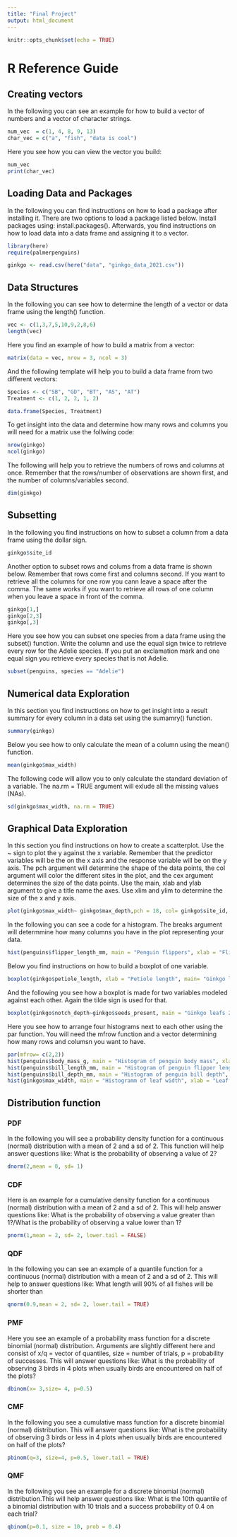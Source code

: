 ```yaml
---
title: "Final Project"
output: html_document
---
```


```r
knitr::opts_chunk$set(echo = TRUE)
```

# R Reference Guide {.tabset .tabset-pills}

## Creating vectors

In the following you can see an example for how to build a vector of numbers and a vector of character strings.
```r
num_vec  = c(1, 4, 8, 9, 13)
char_vec = c("a", "fish", "data is cool")
```

Here you see how you can view the vector you build:
```r
num_vec
print(char_vec)
```

## Loading Data and Packages
In the following you can find instructions on how to load a package after installing it. There are two options to load a package listed below. Install packages using: install.packages().
Afterwards, you find instructions on how to load data into a data frame and assigning it to a vector.
```r
library(here)
require(palmerpenguins)

ginkgo <- read.csv(here("data", "ginkgo_data_2021.csv"))
```

## Data Structures 
In the following you can see how to determine the length of a vector or data frame using the length() function. 
```r
vec <- c(1,3,7,5,10,9,2,8,6)
length(vec)
```

Here you find an example of how to build a matrix from a vector:
```r
matrix(data = vec, nrow = 3, ncol = 3)
```

And the following template will help you to build a data frame from two different vectors:
```r
Species <- c("SB", "GD", "BT", "AS", "AT")
Treatment <- c(1, 2, 2, 1, 2)

data.frame(Species, Treatment)
```

To get insight into the data and determine how many rows and columns you will need for a matrix use the follwing code:
```r
nrow(ginkgo)
ncol(ginkgo)
```

The following will help you to retrieve the numbers of rows and columns at once. Remember that the rows/number of observations are shown first, and the number of columns/variables second.
```r
dim(ginkgo)
```

## Subsetting

In the following you find instructions on how to subset a column from a data frame using the dollar sign. 
```r
ginkgo$site_id
```

Another option to subset rows and colums from a data frame is shown below. Remember that rows come first and columns second. If you want to retrieve all the columns for one row you cann leave a space after the comma. The same works if you want to retrieve all rows of one column when you leave a space in front of the comma. 
```r
ginkgo[1,]
ginkgo[2,3]
ginkgo[,3]
```

Here you see how you can subset one species from a data frame using the subset() function. Write the column and use the equal sign twice to retrieve every row for the Adelie species. If you put an exclamation mark and one equal sign you retrieve every species that is not Adelie. 
```r
subset(penguins, species == "Adelie")
```

## Numerical data Exploration 
In this section you find instructions on how to get insight into a result summary for every column in a data set using the sumamry() function.
```r
summary(ginkgo)
```

Below you see how to only calculate the mean of a column using the mean() function.
```r
mean(ginkgo$max_width)
```

The following code will allow you to only calculate the standard deviation of a variable. The na.rm = TRUE argument will exlude all the missing values (NAs). 
```r
sd(ginkgo$max_width, na.rm = TRUE)
```

## Graphical Data Exploration
In this section you find instructions on how to create a scatterplot. Use the ~ sign to plot the y against the x variable. Remember that the predictor variables will be the on the x axis and the response variable will be on the y axis. The pch argument will determine the shape of the data points, the col argument will color the different sites in the plot, and the cex argument determines the size of the data points. Use the main, xlab and ylab argument to give a title name the axes. Use xlim and ylim to determine the size of the x and y axis.
```r
plot(ginkgo$max_width~ ginkgo$max_depth,pch = 18, col= ginkgo$site_id, cex = 1, main = "Scatterplot of ginkgo leafs", xlab = "Leaf depth", ylab = "Leaf width", xlim = NULL, ylim = NULL)
```

In the following you can see a code for a histogram. The breaks argument will determmine how many columns you have in the plot representing your data.
```r
hist(penguins$flipper_length_mm, main = "Penguin flippers", xlab = "Flipper length", breaks = 40)
```

Below you find instructions on how to build a boxplot of one variable.
```r
boxplot(ginkgo$petiole_length, xlab = "Petiole length", main= "Ginkgo leafs 2021") 
```

And the following you see how a boxplot is made for two variables modeled against each other. Again the tilde sign is used for that. 
```r
boxplot(ginkgo$notch_depth~ginkgo$seeds_present, main = "Ginkgo leafs 2021", xlab = "Seeds present",  ylab = "Notch depth")
```

Here you see how to arrange four histograms next to each other using the par function. You will need the mfrow function and a vector determining how many rows and columsn you want to have. 
```r
par(mfrow= c(2,2))
hist(penguins$body_mass_g, main = "Histogram of penguin body mass", xlab = "Body mass")
hist(penguins$bill_length_mm, main = "Histogram of penguin flipper length", xlab = "Flipper length")
hist(penguins$bill_depth_mm, main = "Histogram of penguin bill depth", xlab = "Bill depth")
hist(ginkgo$max_width, main = "Histogramm of leaf width", xlab = "Leaf width")
```

## Distribution function

### PDF
In the following you will see a probability density function for a continuous (normal) distribution with a mean of 2 and a sd of 2. This function will help answer questions like: What is the probability of observing a value of 2?
```r
dnorm(2,mean = 0, sd= 1)
```

### CDF
Here is an example for a cumulative density function for a continuous (normal) distribution with a mean of 2 and a sd of 2. This will help answer questions like: What is the probability of observing a value greater than 1?/What is the probability of observing a value lower than 1?
```r
pnorm(1,mean = 2, sd= 2, lower.tail = FALSE)
```

### QDF
In the following you can see an example of a quantile function for a continuous (normal) distribution with a mean of 2 and a sd of 2. This will help to answer questions like: What length will 90% of all fishes will be shorter than
```r
qnorm(0.9,mean = 2, sd= 2, lower.tail = TRUE)
```

### PMF
Here you see an example of a probability mass function for a discrete binomial (normal) distribution. Arguments are slightly different here and consist of x/q = vector of quantiles, size = number of trials, p = probability of successes. This will answer questions like:
What is the probability of observing 3 birds in 4 plots when usually birds are encountered on half of the plots?
```r
dbinom(x= 3,size= 4, p=0.5)
```

### CMF
In the following you see a cumulative mass function for a discrete binomial (normal) distribution. This will answer questions like: What is the probability of observing 3 birds or less in 4 plots when usually birds are encountered on half of the plots?
```r
pbinom(q=3, size=4, p=0.5, lower.tail = TRUE)
```

### QMF
In the following you see an example for a discrete binomial (normal) distribution.This will help answer questions like: What is the 10th quantile of a binomial distribution with 10 trials and a success probability of 0.4 on each trial?
```r
qbinom(p=0.1, size = 10, prob = 0.4)
```






